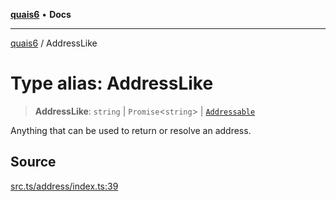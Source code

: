 [**quais6**](../README.md) • **Docs**

***

[quais6](../globals.md) / AddressLike

# Type alias: AddressLike

> **AddressLike**: `string` \| `Promise`\<`string`\> \| [`Addressable`](../interfaces/Addressable.md)

Anything that can be used to return or resolve an address.

## Source

[src.ts/address/index.ts:39](https://github.com/dominant-strategies/quais-6.js/blob/aca1855329c3946c627ab7f16ac5304cea7d20c5/src.ts/address/index.ts#L39)
